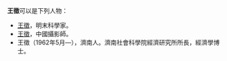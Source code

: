 '''王徵'''可以是下列人物：

* [[王徵_(天啓進士)|王徵]]，明末科學家。
* [[王徵_(攝影)|王徵]]，中國攝影師。
* 王徵（1962年5月—），濟南人。濟南社會科學院經濟研究所所長，經濟學博士。

{{disambig|cat=二字王姓人名消歧义}}